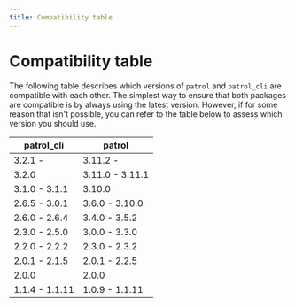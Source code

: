 ```yaml
---
title: Compatibility table
---
```


# Compatibility table

The following table describes which versions of `patrol`
and `patrol_cli` are compatible with each other.
The simplest way to ensure that both packages are compatible
is by always using the latest version. However,
if for some reason that isn't possible, you can refer to 
the table below to assess which version you should use.

|   patrol_cli   |     patrol     |
| -------------- | -------------- |
| 3.2.1 -        | 3.11.2 -       |
| 3.2.0          | 3.11.0 - 3.11.1|
| 3.1.0 - 3.1.1  | 3.10.0         |
| 2.6.5 - 3.0.1  | 3.6.0 - 3.10.0 |
| 2.6.0 - 2.6.4  | 3.4.0 - 3.5.2  |
| 2.3.0 - 2.5.0  | 3.0.0 - 3.3.0  |
| 2.2.0 - 2.2.2  | 2.3.0 - 2.3.2  |
| 2.0.1 - 2.1.5  | 2.0.1 - 2.2.5  |
| 2.0.0          | 2.0.0          |
| 1.1.4 - 1.1.11 | 1.0.9 - 1.1.11 |
